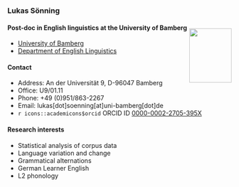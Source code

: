 ### Lukas Sönning

<div style="float:right;position: relative;">
<p><img src="files/lsoenning_photo.png" width="95" height="122" /></p>
</div>


#### Post-doc in English linguistics at the University of Bamberg

- [University of Bamberg](https://www.uni-bamberg.de/)
- [Department of English Linguistics](https://www.uni-bamberg.de/eng-ling/)

#### Contact

- Address: An der Universität 9, D-96047 Bamberg
- Office: U9/01.11
- Phone: +49 (0)951/863-2267
- Email: lukas[dot]soenning[at]uni-bamberg[dot]de
- `r icons::academicons$orcid` ORCID ID [0000-0002-2705-395X](https://orcid.org/0000-0002-2705-395X)  
 
#### Research interests

- Statistical analysis of corpus data
- Language variation and change
- Grammatical alternations
- German Learner English
- L2 phonology
